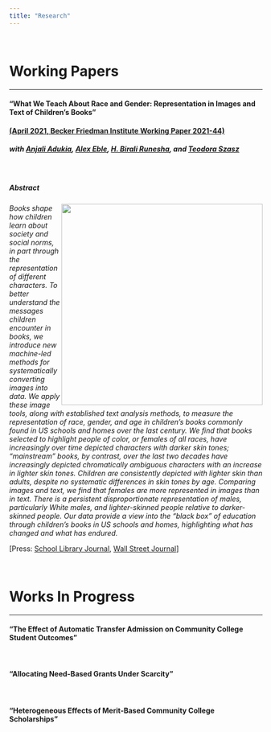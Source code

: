 ```yaml
---
title: "Research"
---
```


&nbsp;

#  **Working Papers** 
<hr>

#### “What We Teach About Race and Gender: Representation in Images and Text of Children’s Books”  
#### <a href="https://bfi.uchicago.edu/wp-content/uploads/2021/04/BFI_WP_2021-44.pdf"> (April 2021, Becker Friedman Institute Working Paper 2021-44)</a>
      
##### *with <a href="https://voices.uchicago.edu/anjali/research/">Anjali Adukia</a>, <a href="http://www.alexeble.com/">Alex Eble</a>, <a href="https://scholar.google.com/citations?user=yS83xSkAAAAJ&hl=en">H. Birali Runesha</a>, and <a href="https://github.com/DoraSzasz">Teodora Szasz</a>*

&nbsp;

##### **Abstract**
<a href="https://bfi.uchicago.edu/insight/blog/race-and-gender-in-childrens-books/"><img src="files/interactive_graphs.jpg" align="right"
      style="width:400px;"></a><p>*Books shape how children learn about society and social norms, in part through the representation of different characters. To better understand the messages children encounter in books, we introduce new machine-led methods for systematically converting images into data. We apply these image tools, along with established text analysis methods, to measure the representation of race, gender, and age in children’s books commonly found in US schools and homes over the last century. We find that books selected to highlight people of color, or females of all races, have increasingly over time depicted characters with darker skin tones; “mainstream” books, by contrast, over the last two decades have increasingly depicted chromatically ambiguous characters with an increase in lighter skin tones. Children are consistently depicted with lighter skin than adults, despite no systematic differences in skin tones by age. Comparing images and text, we find that females are more represented in images than in text. There is a persistent disproportionate representation of males, particularly White males, and lighter-skinned people relative to darker-skinned people. Our data provide a view into the “black box” of education through children’s books in US schools and homes, highlighting what has changed and what has endured.*</p>

[Press: <a href="https://www.slj.com/?detailStory=new-study-looks-race-gender-representation-in-award-winning-childrens-books&utm_source=editorial&utm_medium=SLJTW&utm_term=&utm_content=&utm_campaign=articles">School Library Journal</a>, <a href="https://www.wsj.com/articles/jack-and-the-bean-counters-a-woke-childrens-story-11619199026">Wall Street Journal</a>]




&nbsp;


#  **Works In Progress**
<hr>
  
#### “The Effect of Automatic Transfer Admission on Community College Student Outcomes”
  
&nbsp;  
  
#### “Allocating Need-Based Grants Under Scarcity”

&nbsp;  
  
#### “Heterogeneous Effects of Merit-Based Community College Scholarships”

